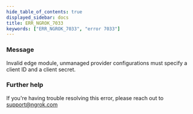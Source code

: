 ```yaml
---
hide_table_of_contents: true
displayed_sidebar: docs
title: ERR_NGROK_7033
keywords: ["ERR_NGROK_7033", "error 7033"]
---
```


### Message

Invalid edge module, unmanaged provider configurations must specify a client ID and a client secret.

### Further help

If you're having trouble resolving this error, please reach out to [support@ngrok.com](mailto:support@ngrok.com?subject=Help%20with%20ERR_NGROK_7033)

